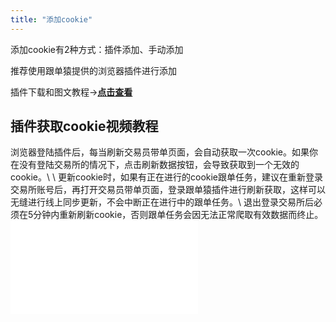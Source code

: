 ```yaml
---
title: "添加cookie"
---
```


添加cookie有2种方式：插件添加、手动添加

推荐使用跟单猿提供的浏览器插件进行添加

<Icon icon="star" color="#ff0000" />插件下载和图文教程→[**点击查看**](https://xwvmohge80.feishu.cn/docx/OWvbdwKKvo4qpXxRVOAcg40mnub)

## 插件获取cookie视频教程

<Note>
  浏览器登陆插件后，每当刷新交易员带单页面，会自动获取一次cookie。如果你在没有登陆交易所的情况下，点击刷新数据按钮，会导致获取到一个无效的cookie。\
  \
  更新cookie时，如果有正在进行的cookie跟单任务，建议在重新登录交易所账号后，再打开交易员带单页面，登录跟单猿插件进行刷新获取，这样可以无缝进行线上同步更新，不会中断正在进行中的跟单任务。\
  退出登录交易所后必须在5分钟内重新刷新cookie，否则跟单任务会因无法正常爬取有效数据而终止。
</Note>

<iframe src="//player.bilibili.com/player.html?isOutside=true&aid=115093362708309&bvid=BV1pGvPzWEFh&cid=31948671297&p=1&autoplay=0" scrolling="no" border="0" frameborder="no" framespacing="0" allowfullscreen="true" />

## 手动获取cookie视频教程

<iframe src="//player.bilibili.com/player.html?isOutside=true&aid=115093564031030&bvid=BV1JEvPzJEDL&cid=31949456364&p=1&autoplay=0" scrolling="no" border="0" frameborder="no" framespacing="0" allowfullscreen="true" />